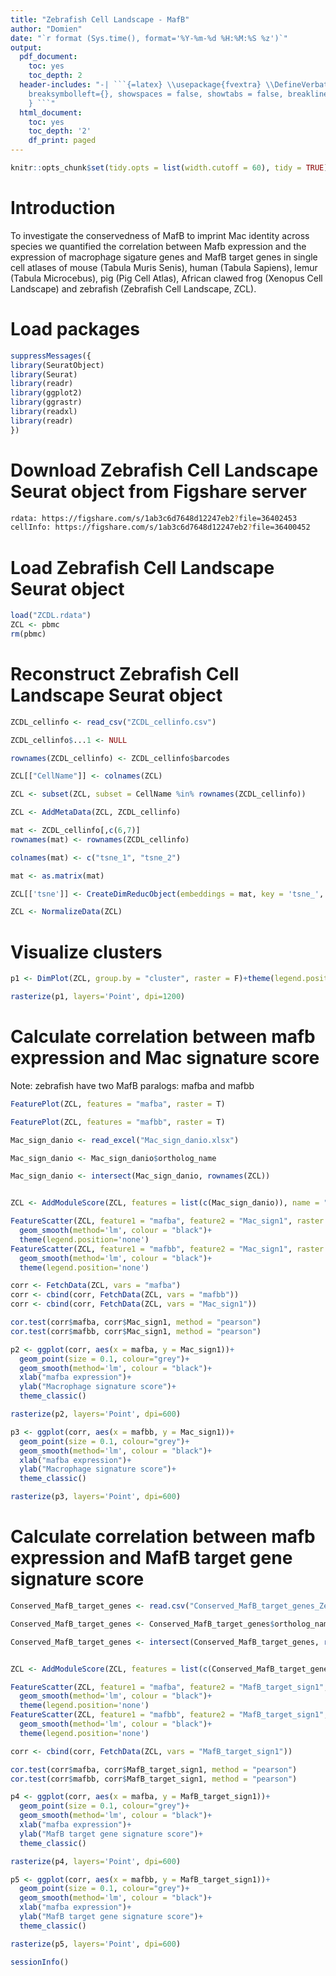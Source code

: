 ```yaml
---
title: "Zebrafish Cell Landscape - MafB"
author: "Domien"
date: "`r format (Sys.time(), format='%Y-%m-%d %H:%M:%S %z')`"
output:
  pdf_document:
    toc: yes
    toc_depth: 2
  header-includes: "-| ```{=latex} \\usepackage{fvextra} \\DefineVerbatimEnvironment{Highlighting}{Verbatim}{
    breaksymbolleft={}, showspaces = false, showtabs = false, breaklines, commandchars=\\\\\\{\\}
    } ```"
  html_document:
    toc: yes
    toc_depth: '2'
    df_print: paged
---
```


```r
knitr::opts_chunk$set(tidy.opts = list(width.cutoff = 60), tidy = TRUE)
```

\newpage

# Introduction

To investigate the conservedness of MafB to imprint Mac identity across species we quantified the correlation between Mafb expression and the expression of macrophage sigature genes and MafB target genes in single cell atlases of mouse (Tabula Muris Senis), human (Tabula Sapiens), lemur (Tabula Microcebus), pig (Pig Cell Atlas), African clawed frog (Xenopus Cell Landscape) and zebrafish (Zebrafish Cell Landscape, ZCL).

# Load packages

```r
suppressMessages({
library(SeuratObject)
library(Seurat)
library(readr)
library(ggplot2)
library(ggrastr)
library(readxl)
library(readr)
})
```

# Download Zebrafish Cell Landscape Seurat object from Figshare server
```bash
rdata: https://figshare.com/s/1ab3c6d7648d12247eb2?file=36402453
cellInfo: https://figshare.com/s/1ab3c6d7648d12247eb2?file=36400452
```

# Load Zebrafish Cell Landscape Seurat object
```r
load("ZCDL.rdata")
ZCL <- pbmc
rm(pbmc)
```

# Reconstruct Zebrafish Cell Landscape Seurat object
```r
ZCDL_cellinfo <- read_csv("ZCDL_cellinfo.csv")

ZCDL_cellinfo$...1 <- NULL

rownames(ZCDL_cellinfo) <- ZCDL_cellinfo$barcodes

ZCL[["CellName"]] <- colnames(ZCL)

ZCL <- subset(ZCL, subset = CellName %in% rownames(ZCDL_cellinfo))

ZCL <- AddMetaData(ZCL, ZCDL_cellinfo)

mat <- ZCDL_cellinfo[,c(6,7)]
rownames(mat) <- rownames(ZCDL_cellinfo)

colnames(mat) <- c("tsne_1", "tsne_2")

mat <- as.matrix(mat)

ZCL[['tsne']] <- CreateDimReducObject(embeddings = mat, key = 'tsne_', assay = "RNA")

ZCL <- NormalizeData(ZCL)
```

# Visualize clusters
```r
p1 <- DimPlot(ZCL, group.by = "cluster", raster = F)+theme(legend.position='none')+ggtitle("Zebrafish Cell Landscape")

rasterize(p1, layers='Point', dpi=1200)
```

# Calculate correlation between mafb expression and Mac signature score
Note: zebrafish have two MafB paralogs: mafba and mafbb
```r
FeaturePlot(ZCL, features = "mafba", raster = T)
```

```r
FeaturePlot(ZCL, features = "mafbb", raster = T)
```

```r
Mac_sign_danio <- read_excel("Mac_sign_danio.xlsx")

Mac_sign_danio <- Mac_sign_danio$ortholog_name

Mac_sign_danio <- intersect(Mac_sign_danio, rownames(ZCL))


ZCL <- AddModuleScore(ZCL, features = list(c(Mac_sign_danio)), name = "Mac_sign")
```

```r
FeatureScatter(ZCL, feature1 = "mafba", feature2 = "Mac_sign1", raster = T)+
  geom_smooth(method='lm', colour = "black")+
  theme(legend.position='none')
FeatureScatter(ZCL, feature1 = "mafbb", feature2 = "Mac_sign1", raster = T)+
  geom_smooth(method='lm', colour = "black")+
  theme(legend.position='none')
```

```r
corr <- FetchData(ZCL, vars = "mafba")
corr <- cbind(corr, FetchData(ZCL, vars = "mafbb"))
corr <- cbind(corr, FetchData(ZCL, vars = "Mac_sign1"))

cor.test(corr$mafba, corr$Mac_sign1, method = "pearson")
cor.test(corr$mafbb, corr$Mac_sign1, method = "pearson")
```

```r
p2 <- ggplot(corr, aes(x = mafba, y = Mac_sign1))+
  geom_point(size = 0.1, colour="grey")+
  geom_smooth(method='lm', colour = "black")+
  xlab("mafba expression")+
  ylab("Macrophage signature score")+
  theme_classic()

rasterize(p2, layers='Point', dpi=600)
```

```r
p3 <- ggplot(corr, aes(x = mafbb, y = Mac_sign1))+
  geom_point(size = 0.1, colour="grey")+
  geom_smooth(method='lm', colour = "black")+
  xlab("mafba expression")+
  ylab("Macrophage signature score")+
  theme_classic()

rasterize(p3, layers='Point', dpi=600)
```

# Calculate correlation between mafb expression and MafB target gene signature score
```r
Conserved_MafB_target_genes <- read.csv("Conserved_MafB_target_genes_ZebraFish.csv")

Conserved_MafB_target_genes <- Conserved_MafB_target_genes$ortholog_name

Conserved_MafB_target_genes <- intersect(Conserved_MafB_target_genes, rownames(ZCL))


ZCL <- AddModuleScore(ZCL, features = list(c(Conserved_MafB_target_genes)), name = "MafB_target_sign")
```

```r
FeatureScatter(ZCL, feature1 = "mafba", feature2 = "MafB_target_sign1", raster = T)+
  geom_smooth(method='lm', colour = "black")+
  theme(legend.position='none')
FeatureScatter(ZCL, feature1 = "mafbb", feature2 = "MafB_target_sign1", raster = T)+
  geom_smooth(method='lm', colour = "black")+
  theme(legend.position='none')
```

```r
corr <- cbind(corr, FetchData(ZCL, vars = "MafB_target_sign1"))

cor.test(corr$mafba, corr$MafB_target_sign1, method = "pearson")
cor.test(corr$mafbb, corr$MafB_target_sign1, method = "pearson")
```

```r
p4 <- ggplot(corr, aes(x = mafba, y = MafB_target_sign1))+
  geom_point(size = 0.1, colour="grey")+
  geom_smooth(method='lm', colour = "black")+
  xlab("mafba expression")+
  ylab("MafB target gene signature score")+
  theme_classic()

rasterize(p4, layers='Point', dpi=600)
```


```r
p5 <- ggplot(corr, aes(x = mafbb, y = MafB_target_sign1))+
  geom_point(size = 0.1, colour="grey")+
  geom_smooth(method='lm', colour = "black")+
  xlab("mafba expression")+
  ylab("MafB target gene signature score")+
  theme_classic()

rasterize(p5, layers='Point', dpi=600)
```

```r
sessionInfo()
```




